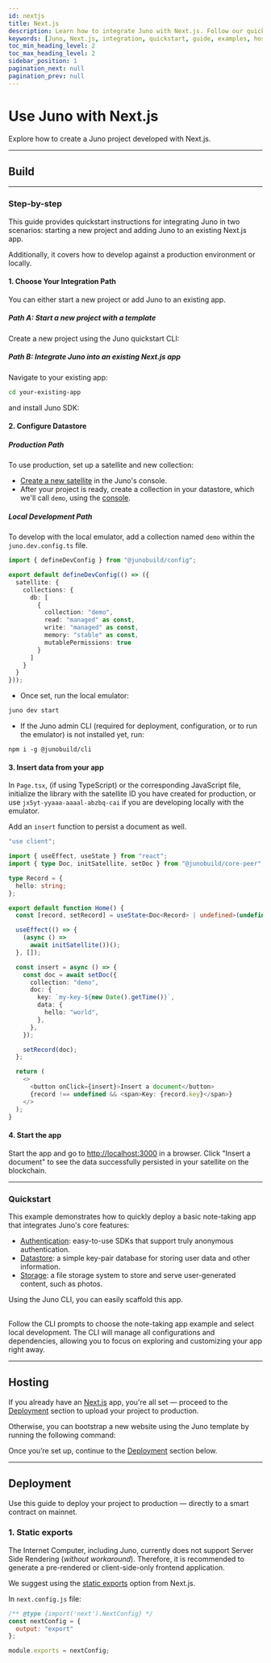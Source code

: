 ```yaml
---
id: nextjs
title: Next.js
description: Learn how to integrate Juno with Next.js. Follow our quickstart guide and examples to get started.
keywords: [Juno, Next.js, integration, quickstart, guide, examples, hosting]
toc_min_heading_level: 2
toc_max_heading_level: 2
sidebar_position: 1
pagination_next: null
pagination_prev: null
---
```


# Use Juno with Next.js

Explore how to create a Juno project developed with Next.js.


<Choice />

---

## Build


<Build />

---

### Step-by-step

This guide provides quickstart instructions for integrating Juno in two scenarios: starting a new project and adding Juno to an existing Next.js app.

Additionally, it covers how to develop against a production environment or locally.

#### 1. Choose Your Integration Path

You can either start a new project or add Juno to an existing app.

##### Path A: Start a new project with a template

Create a new project using the Juno quickstart CLI:


<Bash
  npm="npm create juno@latest -- --template nextjs-starter"
  yarn="yarn create juno -- --template nextjs-starter"
  pnpm="pnpm create juno -- --template nextjs-starter"
/>

##### Path B: Integrate Juno into an existing Next.js app

Navigate to your existing app:

```bash
cd your-existing-app
```

and install Juno SDK:


<Core />

#### 2. Configure Datastore

##### Production Path

To use production, set up a satellite and new collection:

- [Create a new satellite](../create-a-satellite.mdx) in the Juno's console.
- After your project is ready, create a collection in your datastore, which we'll call `demo`, using the [console](https://console.juno.build).

##### Local Development Path

To develop with the local emulator, add a collection named `demo` within the `juno.dev.config.ts` file.

```typescript
import { defineDevConfig } from "@junobuild/config";

export default defineDevConfig(() => ({
  satellite: {
    collections: {
      db: [
        {
          collection: "demo",
          read: "managed" as const,
          write: "managed" as const,
          memory: "stable" as const,
          mutablePermissions: true
        }
      ]
    }
  }
}));
```

- Once set, run the local emulator:

```bash
juno dev start
```

- If the Juno admin CLI (required for deployment, configuration, or to run the emulator) is not installed yet, run:

```
npm i -g @junobuild/cli
```

#### 3. Insert data from your app

In `Page.tsx`, (if using TypeScript) or the corresponding JavaScript file, initialize the library with the satellite ID you have created for production, or use `jx5yt-yyaaa-aaaal-abzbq-cai` if you are developing locally with the emulator.

Add an `insert` function to persist a document as well.

```typescript title="Page.tsx"
"use client";

import { useEffect, useState } from "react";
import { type Doc, initSatellite, setDoc } from "@junobuild/core-peer";

type Record = {
  hello: string;
};

export default function Home() {
  const [record, setRecord] = useState<Doc<Record> | undefined>(undefined);

  useEffect(() => {
    (async () =>
      await initSatellite())();
  }, []);

  const insert = async () => {
    const doc = await setDoc({
      collection: "demo",
      doc: {
        key: `my-key-${new Date().getTime()}`,
        data: {
          hello: "world",
        },
      },
    });

    setRecord(doc);
  };

  return (
    <>
      <button onClick={insert}>Insert a document</button>
      {record !== undefined && <span>Key: {record.key}</span>}
    </>
  );
}
```

#### 4. Start the app

Start the app and go to [http://localhost:3000](http://localhost:3000) in a browser. Click "Insert a document" to see the data successfully persisted in your satellite on the blockchain.


<WhatsNext />

---

### Quickstart

This example demonstrates how to quickly deploy a basic note-taking app that integrates Juno's core features:

- [Authentication](../build/authentication/index.md): easy-to-use SDKs that support truly anonymous authentication.
- [Datastore](../build/datastore.md): a simple key-pair database for storing user data and other information.
- [Storage](../build/storage.md): a file storage system to store and serve user-generated content, such as photos.

Using the Juno CLI, you can easily scaffold this app.

<Bash
  npm="npm create juno@latest -- --template nextjs-example"
  yarn="yarn create juno -- --template nextjs-example"
  pnpm="pnpm create juno -- --template nextjs-example"
/>

<br />
Follow the CLI prompts to choose the note-taking app example and select local
development. The CLI will manage all configurations and dependencies, allowing
you to focus on exploring and customizing your app right away.

---

## Hosting

If you already have an [Next.js](https://nextjs.org/) app, you're all set — proceed to the [Deployment](#deployment) section to upload your project to production.

Otherwise, you can bootstrap a new website using the Juno template by running the following command:

<Bash
  npm="npm create juno@latest -- --template nextjs-starter"
  yarn="yarn create juno -- --template nextjs-starter"
  pnpm="pnpm create juno -- --template nextjs-starter"
/>

Once you’re set up, continue to the [Deployment](#deployment) section below.

---

## Deployment

Use this guide to deploy your project to production — directly to a smart contract on mainnet.

### 1. Static exports

The Internet Computer, including Juno, currently does not support Server Side Rendering (_without workaround_). Therefore, it is recommended to generate a pre-rendered or client-side-only frontend application.

We suggest using the [static exports](https://nextjs.org/docs/pages/building-your-application/deploying/static-exports) option from Next.js.

In `next.config.js` file:

```javascript title="next.config.js"
/** @type {import('next').NextConfig} */
const nextConfig = {
  output: "export"
};

module.exports = nextConfig;
```


<Deploy index={2} />

[satellite]: ../terminology.md#satellite
